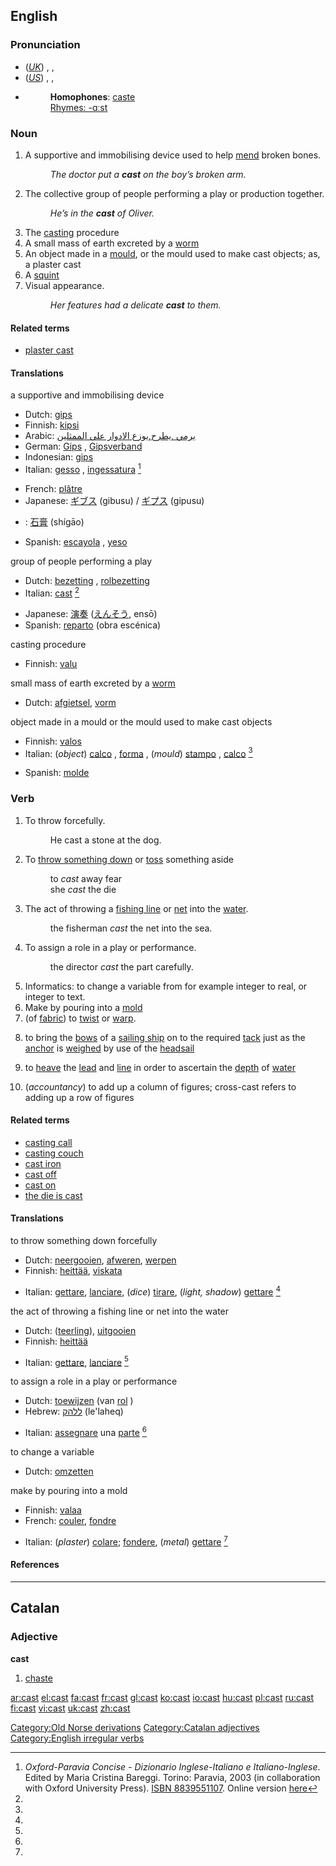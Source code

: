 {{see|čast}}
==English==

{{rank|tree|cost|value|783|cast|speaking|circumstances|sitting}}

===Pronunciation===
*(''[[Received Pronunciation|UK]]'') {{AHD|käst}}, {{IPA|/kɑːst/}}, {{SAMPA|/kA:st/}}
*(''[[General American|US]]'') {{AHD|kăst}}, {{IPA|/kæst/}}, {{SAMPA|/k{st/}}
*{{audio|en-us-cast.ogg|Audio (US)}}
*:'''Homophones''': [[caste]]
*: [[Rhymes:English:-ɑːst|Rhymes: -ɑːst]]

===Noun===
{{en-noun}}

# A supportive and immobilising device used to help [[mend]] broken bones.
#: ''The doctor put a '''cast''' on the boy’s broken arm.''
# The collective group of people performing a play or production together.
#: ''He’s in the '''cast''' of Oliver.''
# The [[casting]] procedure
# A small mass of earth excreted by a [[worm]]
# An object made in a [[mould]], or the mould used to make cast objects; as, a plaster cast
# A [[squint]]
# Visual appearance.
#: ''Her features had a delicate '''cast''' to them.''

====Related terms====
*[[plaster cast]]

====Translations====
;a supportive and immobilising device
{{top}}
*Dutch: [[gips]] {{n}}
*Finnish: [[kipsi]]
*Arabic: [[يرمي ,يطرح,يوزع الادوار على الممثلين]]
*German: [[Gips]] {{m}}, [[Gipsverband]] {{m}}
*Indonesian: [[gips]]
*Italian: [[gesso]] {{m}}, [[ingessatura]] {{f}} <ref name=oxf-par>''Oxford-Paravia Concise - Dizionario Inglese-Italiano e Italiano-Inglese''. Edited by Maria Cristina Bareggi. Torino: Paravia, 2003 (in collaboration with Oxford University Press). [[W:Wikipedia:book sources| ISBN 8839551107]]. Online version [http://www.oxfordparavia.it/ here]</ref>
{{mid}}
*French: [[plâtre]]
*Japanese: [[ギブス]] (gibusu) / [[ギプス]] (gipusu)
*{{cmn}}: [[石膏]] (shígāo)
*Spanish: [[escayola]] {{italbrac|Spain}}, [[yeso]] {{m}} {{italbrac|Latin America}}
{{bottom}}

;group of people performing a play
{{top}}
*Dutch: [[bezetting]] {{f}}, [[rolbezetting]]
*Italian: [[cast#Italian|cast]] {{m}} <ref name=oxf-par />
{{mid}}
*Japanese: [[演奏]] ([[えんそう]], ensō)
*Spanish: [[reparto]] (obra escénica) {{m}}
{{bottom}}

;casting procedure
{{top}}
*Finnish: [[valu]]
{{mid}}
{{bottom}}

;small mass of earth excreted by a [[worm]]
{{top}}
*Dutch: [[afgietsel]], [[vorm]]
{{mid}}
{{bottom}}

;object made in a mould or the mould used to make cast objects
{{top}}
*Finnish: [[valos]]
*Italian: (''object'') [[calco]] {{m}}, [[forma]] {{f}}, (''mould'') [[stampo]] {{m}}, [[calco]] {{m}} <ref name=oxf-par />
{{mid}}
*Spanish: [[molde]] {{m}}
{{bottom}}

===Verb===
{{en-verb|casts|casting|cast|}}

# To throw forcefully.
#: He cast a stone at the dog.
# To [[throw something down|throw something down]] or [[toss]] something aside
#:to ''cast'' away fear
#:she ''cast'' the die
# The act of throwing a [[fishing line]] or [[net]] into the [[water]].
#:the fisherman ''cast'' the net into the sea.
# To assign a role in a play or performance.
#:the director ''cast'' the part carefully.
# Informatics: to change a variable from for example integer to real, or integer to text.
# Make by pouring into a [[mold]]
# (of [[fabric]]) to [[twist]] or [[warp]].
# {{nautical}} to bring the [[bow]]s of a [[sailing ship]] on to the required [[tack]] just as the [[anchor]] is [[weighed]] by use of the [[headsail]]
# {{nautical}} to [[heave]] the [[lead]] and [[line]] in order to ascertain the [[depth]] of [[water]]
# (''accountancy'') to add up a column of figures; cross-cast refers to adding up a row of figures

====Related terms====
*[[casting call]]
*[[casting couch]]
*[[cast iron]]
*[[cast off]]
*[[cast on]]
*[[the die is cast]]

====Translations====
;to throw something down forcefully
{{top}}
*Dutch: [[neergooien]], [[afweren]], [[werpen]]
*Finnish: [[heittää]], [[viskata]]
{{mid}}
*Italian: [[gettare]], [[lanciare]], (''dice'') [[tirare]], (''light, shadow'') [[gettare]] <ref name=oxf-par />
{{bottom}}

;the act of throwing a fishing line or net into the water
{{top}}
*Dutch: ([[teerling]]), [[uitgooien]]
*Finnish: [[heittää]]
{{mid}}
*Italian: [[gettare]], [[lanciare]] <ref name=oxf-par />
{{bottom}}

;to assign a role in a play or performance
{{top}}
*Dutch: [[toewijzen]] (van [[rol]] {{m}})
*Hebrew: [[ללהק]] (le'laheq)
{{mid}}
*Italian: [[assegnare]] una [[parte]] <ref name=oxf-par />
{{bottom}}

;to change a variable
{{top}}
*Dutch: [[omzetten]]
{{mid}}
{{bottom}}

;make by pouring into a mold
{{top}}
*Finnish: [[valaa]]
*French: [[couler]], [[fondre]]
{{mid}}
*Italian: (''plaster'') [[colare]]; [[fondere]], (''metal'') [[gettare]] <ref name=oxf-par />

{{bottom}}


====References====
<references/>

[[Category:Old Norse derivations]]

----

==Catalan==

===Adjective===
'''cast'''

# [[chaste]]

[[Category:Catalan adjectives]]
[[Category:English irregular verbs]]

[[ar:cast]]
[[el:cast]]
[[fa:cast]]
[[fr:cast]]
[[gl:cast]]
[[ko:cast]]
[[io:cast]]
[[hu:cast]]
[[pl:cast]]
[[ru:cast]]
[[fi:cast]]
[[vi:cast]]
[[uk:cast]]
[[zh:cast]]